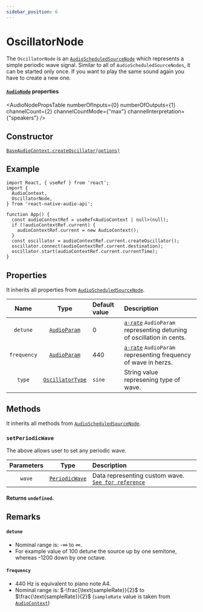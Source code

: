 ```yaml
---
sidebar_position: 6
---
```



# OscillatorNode

The `OscillatorNode` is an [`AudioScheduledSourceNode`](/docs/sources/audio-scheduled-source-node) which represents a simple periodic wave signal.
Similar to all of `AudioScheduledSourceNodes`, it can be started only once. If you want to play the same sound again you have to create a new one.

#### [`AudioNode`](/docs/core/audio-node#properties) properties

<AudioNodePropsTable numberOfInputs={0} numberOfOutputs={1} channelCount={2} channelCountMode={"max"} channelInterpretation={"speakers"} />

## Constructor

[`BaseAudioContext.createOscillator(options)`](/docs/core/base-audio-context#createoscillator)

## Example

```tsx
import React, { useRef } from 'react';
import {
  AudioContext,
  OscillatorNode,
} from 'react-native-audio-api';

function App() {
  const audioContextRef = useRef<AudioContext | null>(null);
  if (!audioContextRef.current) {
    audioContextRef.current = new AudioContext();
  }
  const oscillator = audioContextRef.current.createOscillator();
  oscillator.connect(audioContextRef.current.destination);
  oscillator.start(audioContextRef.current.currentTime);
}
```

## Properties

It inherits all properties from [`AudioScheduledSourceNode`](/docs/sources/audio-scheduled-source-node#properties).

| Name | Type | Default value | Description |
| :----: | :----: | :-------- | :------- |
| `detune` <ReadOnly /> | [`AudioParam`](/docs/core/audio-param) | 0 |[`a-rate`](/docs/core/audio-param#a-rate-vs-k-rate) `AudioParam` representing detuning of oscillation in cents. |
| `frequency` <ReadOnly /> | [`AudioParam`](/docs/core/audio-param) | 440 | [`a-rate`](/docs/core/audio-param#a-rate-vs-k-rate) `AudioParam` representing frequency of wave in herzs. |
| `type` | [`OscillatorType`](/docs/types/oscillator-type)| `sine` | String value represening type of wave. |

## Methods

It inherits all methods from [`AudioScheduledSourceNode`](/docs/sources/audio-scheduled-source-node#methods).

### `setPeriodicWave`

The above allows user to set any periodic wave.

| Parameters | Type | Description |
| :---: | :---: | :---- |
| `wave` | [`PeriodicWave`](/docs/effects/periodic-wave) | Data representing custom wave. [`See for reference`](/docs/core/base-audio-context#createperiodicwave) |

#### Returns `undefined`.

## Remarks

#### `detune`
- Nominal range is: -∞ to ∞.
- For example value of 100 detune the source up by one semitone, whereas -1200 down by one octave.

#### `frequency`
- 440 Hz is equivalent to piano note A4.
- Nominal range is: $-\frac{\text{sampleRate}}{2}$ to $\frac{\text{sampleRate}}{2}$
(`sampleRate` value is taken from [`AudioContext`](/docs/core/base-audio-context#properties))
